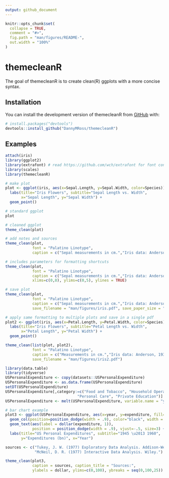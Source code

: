 ```yaml
---
output: github_document
---
```


<!-- README.md is generated from README.Rmd. Please edit that file -->

```r
knitr::opts_chunk$set(
  collapse = TRUE,
  comment = "#>",
  fig.path = "man/figures/README-",
  out.width = "100%"
)
```

# themecleanR

<!-- badges: start -->
<!-- badges: end -->

The goal of themecleanR is to create clean(R) ggplots with a more concise syntax.

## Installation

You can install the development version of themecleanR from [GitHub](https://github.com/) with:

``` r
# install.packages("devtools")
devtools::install_github("DannyMRoss/themecleanR")
```

## Examples

```r
attach(iris)
library(ggplot2)
library(extrafont) # read https://github.com/wch/extrafont for font configuration
library(scales)
library(themecleanR)

# make plot
plot <- ggplot(iris, aes(x=Sepal.Length, y=Sepal.Width, color=Species)) +
  labs(title="Iris Flowers", subtitle="Sepal Length vs. Width",
       x="Sepal Length", y="Sepal Width") +
  geom_point()

# standard ggplot
plot

# cleaned ggplot
theme_clean(plot)

# add notes and sources
theme_clean(plot,
            font = "Palatino Linotype",
            caption = c("Sepal measurements in cm.","Iris data: Anderson, 1936; Fisher, 1936."))

# includes parameters for formatting shortcuts
theme_clean(plot,
            font = "Palatino Linotype",
            caption = c("Sepal measurements in cm.","Iris data: Anderson, 1936; Fisher, 1936."),
            xlims=c(0,8), ylims=c(0,5), ylines = TRUE)

# save plot
theme_clean(plot,
            font = "Palatino Linotype",
            caption = c("Sepal measurements in cm.","Iris data: Anderson, 1936; Fisher, 1936."),
            save_filename = "man/figures/iris.pdf", save_paper_size = "letter", save_orientation = "landscape")

# apply same formatting to multiple plots and save in a single pdf
plot2 <- ggplot(iris, aes(x=Petal.Length, y=Petal.Width, color=Species)) +
  labs(title="Iris Flowers", subtitle="Petal Length vs. Width",
       x="Petal Length", y="Petal Width") +
  geom_point()

theme_clean(list(plot, plot2),
            font = "Palatino Linotype",
            caption = c("Measurements in cm.","Iris data: Anderson, 1936; Fisher, 1936."),
            save_filename = "man/figures/iris2.pdf")
```


```r
library(data.table)
library(tidyverse)
USPersonalExpenditure <- copy(datasets::USPersonalExpenditure)
USPersonalExpenditure <- as.data.frame(USPersonalExpenditure)
setDT(USPersonalExpenditure)
USPersonalExpenditure[,category:=c("Food and Tobacco", "Household Operation", "Medical and Health",
                                "Personal Care", "Private Education")]
USPersonalExpenditure <- melt(USPersonalExpenditure, variable.name = "year", value.name = "expenditure")
```

```r
# bar chart example
plot3 <- ggplot(USPersonalExpenditure, aes(x=year, y=expenditure, fill=category)) +
  geom_col(position=position_dodge(width = .9), color="black", width = .8) +
  geom_text(aes(label = dollar(expenditure, 1)), 
            position = position_dodge(width = .9), vjust=-.5, size=3) +
  labs(title="US Personal Expenditures", subtitle="1945 \u2013 1960",
       y="Expenditures (bn)", x="Year")

sources <- c("Tukey, J. W. (1977) Exploratory Data Analysis. Addison-Wesley.",
             "McNeil, D. R. (1977) Interactive Data Analysis. Wiley.")

theme_clean(plot3, 
            caption = sources, caption_title = "Sources:", 
            ylabels = dollar, ylims=c(0,100), ybreaks = seq(0,100,25))
```

